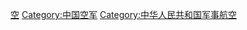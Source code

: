 {{Commons category|People's Liberation Army Air Force}}
{{Catmore|中国人民解放军空军}}

[[Category:中国人民解放军军种|空]]
[[Category:中国空军|Category:中国空军]]
[[Category:中华人民共和国军事航空|Category:中华人民共和国军事航空]]